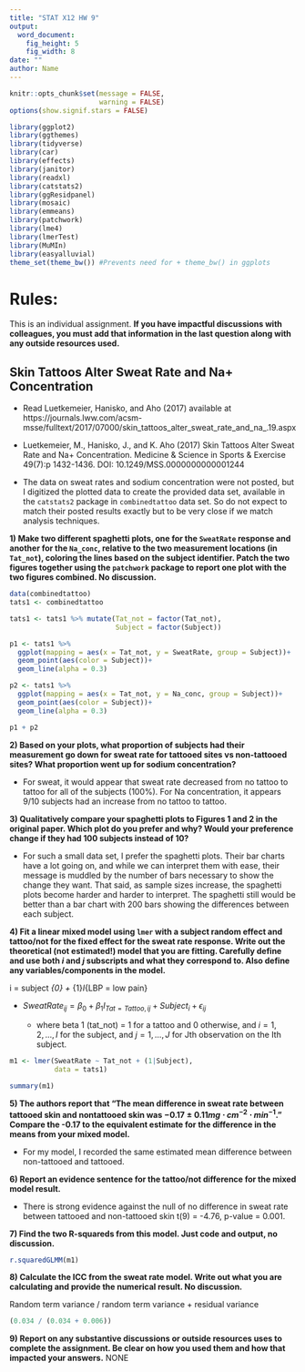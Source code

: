 ```yaml
---
title: "STAT X12 HW 9"
output:
  word_document:
    fig_height: 5
    fig_width: 8
date: ""
author: Name
---
```


```r
knitr::opts_chunk$set(message = FALSE,
                      warning = FALSE)
options(show.signif.stars = FALSE)

library(ggplot2)
library(ggthemes)
library(tidyverse)
library(car)
library(effects)
library(janitor)
library(readxl)
library(catstats2)
library(ggResidpanel)
library(mosaic)
library(emmeans)
library(patchwork)
library(lme4)
library(lmerTest)
library(MuMIn)
library(easyalluvial)
theme_set(theme_bw()) #Prevents need for + theme_bw() in ggplots
```


# Rules:

This is an individual assignment.  **If you have impactful discussions with colleagues, you must add that information in the last question along with any outside resources used.**


## Skin Tattoos Alter Sweat Rate and Na+ Concentration

* Read Luetkemeier, Hanisko, and Aho (2017) available at https://journals.lww.com/acsm-msse/fulltext/2017/07000/skin_tattoos_alter_sweat_rate_and_na_.19.aspx


* Luetkemeier, M., Hanisko, J., and K. Aho (2017) Skin Tattoos Alter Sweat Rate and Na+ Concentration. Medicine & Science in Sports & Exercise 49(7):p 1432-1436. DOI: 10.1249/MSS.0000000000001244

* The data on sweat rates and sodium concentration were not posted, but I digitized the plotted data to create the provided data set, available in the `catstats2` package in `combinedtattoo` data set. So do not expect to match their posted results exactly but to be very close if we match analysis techniques.

**1) Make two different spaghetti plots, one for the `SweatRate` response and another for the `Na_conc`, relative to the two measurement locations (in `Tat_not`), coloring the lines based on the subject identifier. Patch the two figures together using the `patchwork` package to report one plot with the two figures combined. No discussion.**


```r
data(combinedtattoo)
tats1 <- combinedtattoo

tats1 <- tats1 %>% mutate(Tat_not = factor(Tat_not), 
                          Subject = factor(Subject))

p1 <- tats1 %>% 
  ggplot(mapping = aes(x = Tat_not, y = SweatRate, group = Subject))+
  geom_point(aes(color = Subject))+
  geom_line(alpha = 0.3)

p2 <- tats1 %>% 
  ggplot(mapping = aes(x = Tat_not, y = Na_conc, group = Subject))+
  geom_point(aes(color = Subject))+
  geom_line(alpha = 0.3)

p1 + p2

```

**2) Based on your plots, what proportion of subjects had their measurement go down for sweat rate for tattooed sites vs non-tattooed sites? What proportion went up for sodium concentration?**

- For sweat, it would appear that sweat rate decreased from no tattoo to tattoo for all of the subjects (100%). For Na concentration, it appears 9/10 subjects had an increase from no tattoo to tattoo. 


**3) Qualitatively compare your spaghetti plots to Figures 1 and 2 in the original paper. Which plot do you prefer and why? Would your preference change if they had 100 subjects instead of 10?**

- For such a small data set, I prefer the spaghetti plots. Their bar charts have a lot going on, and while we can interpret them with ease, their message is muddled by the number of bars necessary to show the change they want. That said, as sample sizes increase, the spaghetti plots become harder and harder to interpret. The spaghetti still would be better than a bar chart with 200 bars showing the differences between each subject. 

**4) Fit a linear mixed model using `lmer` with a subject random effect and tattoo/not for the fixed effect for the sweat rate response. Write out the theoretical (not estimated!) model that you are fitting. Carefully define and use both _i_ and _j_ subscripts and what they correspond to. Also define any variables/components in the model.**

i = subject \beta_{0} + \beta_{1}_I_{LBP = low pain}

* $SweatRate_{ij} = \beta_0 + \beta_1I_{Tat = Tattoo,ij} + Subject_i + \epsilon_{ij}$

    - where beta 1 (tat_not) = 1 for a tattoo and 0 otherwise, and  $i = 1,2,...,I$ for the subject, and $j = 1,...,J$ for Jth observation on the Ith subject.

```r
m1 <- lmer(SweatRate ~ Tat_not + (1|Subject), 
           data = tats1)

summary(m1)

```

**5) The authors report that "The mean difference in sweat rate between tattooed skin
and nontattooed skin was $-0.17 \pm 0.11 mg \cdot cm^{-2} \cdot min^{-1}$." Compare the -0.17 to the equivalent estimate for the difference in the means from your mixed model.**

- For my model, I recorded the same estimated mean difference between non-tattooed and tattooed. 


**6) Report an evidence sentence for the tattoo/not difference for the mixed model result.**

- There is strong evidence against the null of no difference in sweat rate between tattooed and non-tattooed skin t(9) = -4.76, p-value = 0.001. 

**7) Find the two R-squareds from this model. Just code and output, no discussion.**

```r
r.squaredGLMM(m1)
```

**8) Calculate the ICC from the sweat rate model. Write out what you are calculating and provide the numerical result. No discussion.**

Random term variance / random term variance + residual variance 

```r
(0.034 / (0.034 + 0.006))

```

**9) Report on any substantive discussions or outside resources uses to complete the assignment. Be clear on how you used them and how that impacted your answers.**
NONE